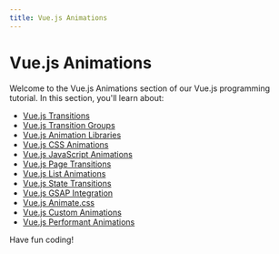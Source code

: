 ```yaml
---
title: Vue.js Animations
---
```


# Vue.js Animations

Welcome to the Vue.js Animations section of our Vue.js programming tutorial. In this section, you'll learn about:

- [Vue.js Transitions](./0-vuejs-transitions.mdx)
- [Vue.js Transition Groups](./1-vuejs-transition-groups.mdx)
- [Vue.js Animation Libraries](./2-vuejs-animation-libraries.mdx)
- [Vue.js CSS Animations](./3-vuejs-css-animations.mdx)
- [Vue.js JavaScript Animations](./4-vuejs-javascript-animations.mdx)
- [Vue.js Page Transitions](./5-vuejs-page-transitions.mdx)
- [Vue.js List Animations](./6-vuejs-list-animations.mdx)
- [Vue.js State Transitions](./7-vuejs-state-transitions.mdx)
- [Vue.js GSAP Integration](./8-vuejs-gsap-integration.mdx)
- [Vue.js Animate.css](./9-vuejs-animatecss.mdx)
- [Vue.js Custom Animations](./10-vuejs-custom-animations.mdx)
- [Vue.js Performant Animations](./11-vuejs-performant-animations.mdx)

Have fun coding!